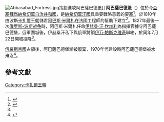 [[File:Abbasabad_Fortress.jpg|thumb]]策劃進攻阿巴薩巴德堡]]
'''阿巴薩巴德堡'''（{{lang-az|Abbasabad qalası}}）位於今[[亞塞拜然|亞塞拜然]][[納希切萬自治共和國|納希切萬自治共和國]]，是[[納希切萬汗國|納希切萬汗國]]具重要戰略意義的要塞<ref name="irani">{{cite web

  | last =Ekbal
  | first =Kamran
  | title =ABBĀSĀBĀD Fortress
  | publisher =Encyclopedia Iranica
  | url = http://www.iranicaonline.org/articles/abbasabad-fortress
  | accessdate = 2009-02-01
  | archiveurl =https://web.archive.org/web/20110429161341/http://www.iranicaonline.org/articles/abbasabad-fortress
  | archivedate =2011-04-29}}</ref>，於1810年由波斯[[卡扎爾王朝|卡扎爾王朝]]儲君[[阿巴斯·米爾札|阿巴斯·米爾札]]在[[法國|法國]]工程師的幫助下建立<ref>{{Cite web |url=http://foreignpolicynews.org/2015/08/16/abbasabad-fortress-capturing-the-historical-essence-of-azerbaijan/ |title=Essence of Abbasabad |access-date=2016-01-07 |archive-url=https://web.archive.org/web/20170912003412/http://foreignpolicynews.org/2015/08/16/abbasabad-fortress-capturing-the-historical-essence-of-azerbaijan/ |archive-date=2017-09-12}}</ref>。1827年最後一次[[俄罗斯-波斯战争_(1826年-1828年)|俄罗斯-波斯战争]]時，阿巴斯·米爾札任命[[伊赫桑·汗·納希切萬斯基|伊赫桑·汗·坎加利]]為指揮官據守阿巴薩巴德堡，俄軍圍城後，伊赫桑汗私下與俄軍將領[[伊万·帕斯克维奇|伊万·帕斯克维奇]]聯絡，於同年7月22日開城投降<ref name="irani"/>。

[[俄羅斯帝國|俄羅斯帝國]]占領後，阿巴薩巴德堡漸被廢棄，1970年代建設{{le|阿拉斯水壩|Aras Dam}}時阿巴薩巴德堡被水淹沒<ref>{{cite web|url=http://www.azadliq.info/7779.html|title=Azadliq. Naxçıvanın Araza gömülən «fransız» qalası|language=az|access-date=2020-12-27|archive-date=2017-09-04|archive-url=https://web.archive.org/web/20170904023643/https://www.azadliq.info/7779.html|dead-url=no}}</ref>。

==參考文獻==
{{Reflist}}
{{coord|39.1494969|N|45.3834229|E|display=title}}
[[Category:卡扎爾王朝|Category:卡扎爾王朝]]